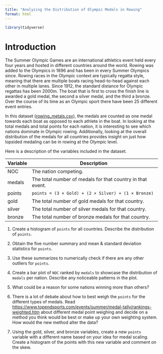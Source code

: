 ```yaml
---
title: "Analyzing the Distribution of Olympic Medals in Rowing"
format: html
---
```


```r
library(tidyverse)
```

# Introduction

The Summer Olympic Games are an international athletics event held every four years and hosted in different countries around the world. Rowing was added to the Olympics in 1896 and has been in every Summer Olympics since. Rowing races in the Olympic context are typically regatta style, meaning that there are multiple boats racing head-to-head against each other in multiple lanes. Since 1912, the standard distance for Olympic regattas has been 2000m. The boat that is first to cross the finish line is awarded a gold medal, the second a silver medal, and the third a bronze. Over the course of its time as an Olympic sport there have been 25 different event entries.

In this dataset ([rowing_metals.csv](rowing_medals.csv)), the medals are counted as one medal towards each boat as opposed to each athlete in the boat. In looking at the total medals and total points for each nation, it is interesting to see which nations dominate in Olympic rowing. Additionally, looking at the overall distribution of the medals for all countries provides insight on just how lopsided medaling can be in rowing at the Olympic level.

Here is a description of the variables included in the dataset.

| Variable | Description                                                      |
|----------|------------------------------------------------------------------|
| NOC      | The nation competing.                                            |
| medals   | The total number of medals for that country in that event.       |
| points   | `points = (3 × Gold) + (2 × Silver) + (1 × Bronze)`              |
| gold     | The total number of gold medals for that country.                |
| silver   | The total number of silver medals for that country.              |
| bronze   | The total number of bronze medals for that country.              |



1. Create a histogram of `points` for all countries. Describe the distribution of `points`.

2. Obtain the five number summary and mean & standard deviation statistics for `points`.

3. Use these summarizes to numerically check if there are any other outliers for `points`.

4. Create a bar plot of `NOC` ranked by `medals` to showcase the distribution of `medals` per nation. Describe any noticeable patterns in the plot.

5. What could be a reason for some nations winning more than others?

6. There is a lot of debate about how to best weigh the `points` for the different types of medals. Read <https://www.topendsports.com/events/summer/medal-tally/rankings-weighted.htm> about different medal point weighing and decide on a method you think would be best or make up your own weighting system. How would the new method alter the data?

7. Using the gold, silver, and bronze variables, create a new `points` variable with a different name based on your idea for medal scaling. Create a histogram of the points with this new variable and comment on the skew.
